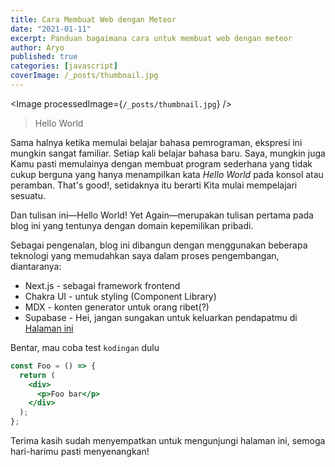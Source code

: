 ```yaml
---
title: Cara Membuat Web dengan Meteor
date: "2021-01-11"
excerpt: Panduan bagaimana cara untuk membuat web dengan meteor
author: Aryo
published: true
categories: [javascript]
coverImage: /_posts/thumbnail.jpg
---
```


<Image processedImage={`/_posts/thumbnail.jpg`} />

> Hello World

Sama halnya ketika memulai belajar bahasa pemrograman, ekspresi ini mungkin sangat familiar. Setiap kali belajar bahasa baru. Saya, mungkin juga Kamu pasti memulainya dengan membuat program sederhana yang tidak cukup berguna yang hanya menampilkan kata _Hello World_ pada konsol atau peramban. That's good!, setidaknya itu berarti Kita mulai mempelajari sesuatu.

Dan tulisan ini—Hello World! Yet Again—merupakan tulisan pertama pada blog ini yang tentunya dengan domain kepemilikan pribadi.

Sebagai pengenalan, blog ini dibangun dengan menggunakan beberapa teknologi yang memudahkan saya dalam proses pengembangan, diantaranya:

- Next.js - sebagai framework frontend
- Chakra UI - untuk styling (Component Library)
- MDX - konten generator untuk orang ribet(?)
- Supabase - Hei, jangan sungakan untuk keluarkan pendapatmu di [Halaman ini](/advices)

Bentar, mau coba test `kodingan` dulu

```jsx
const Foo = () => {
  return (
    <div>
      <p>Foo bar</p>
    </div>
  );
};
```

Terima kasih sudah menyempatkan untuk mengunjungi halaman ini, semoga hari-harimu pasti menyenangkan!
